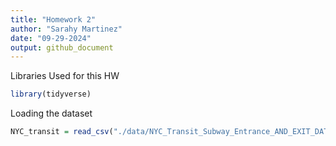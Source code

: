 ```yaml
---
title: "Homework 2"
author: "Sarahy Martinez"
date: "09-29-2024"
output: github_document
---
```


Libraries Used for this HW
```r
library(tidyverse)

```

Loading the dataset 

```r
NYC_transit = read_csv("./data/NYC_Transit_Subway_Entrance_AND_EXIT_DATA.csv", na = c("NA", ".", ""))
```

